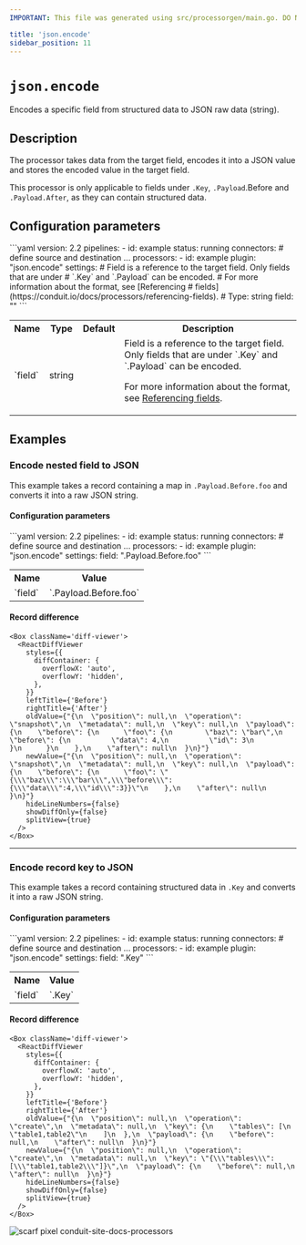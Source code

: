 ```yaml
---
IMPORTANT: This file was generated using src/processorgen/main.go. DO NOT EDIT.

title: 'json.encode'
sidebar_position: 11
---
```



# `json.encode`

Encodes a specific field from structured data to JSON raw data (string).

## Description

The processor takes data from the target field, encodes it into a JSON value
and stores the encoded value in the target field.

This processor is only applicable to fields under `.Key`, `.Payload`.Before and
`.Payload.After`, as they can contain structured data.

## Configuration parameters

<Tabs groupId="config-params">
  <TabItem value="yaml" label="YAML">
```yaml
version: 2.2
pipelines:
  - id: example
    status: running
    connectors:
      # define source and destination ...
    processors:
      - id: example
        plugin: "json.encode"
        settings:
          # Field is a reference to the target field. Only fields that are under
          # `.Key` and `.Payload` can be encoded.
          # For more information about the format, see [Referencing
          # fields](https://conduit.io/docs/processors/referencing-fields).
          # Type: string
          field: ""
```
  </TabItem>
  <TabItem value="table" label="Table">
  <table class="no-margin-table">
      <tr>
        <th>Name</th>
        <th>Type</th>
        <th>Default</th>
        <th>Description</th>
      </tr>
      <tr>
        <td>`field`</td>
        <td>string</td>
        <td><Chip label="null" /></td>
        <td>
  Field is a reference to the target field. Only fields that are under
`.Key` and `.Payload` can be encoded.

For more information about the format, see [Referencing fields](https://conduit.io/docs/processors/referencing-fields).
        </td>
      </tr>
    </table>
  </TabItem>
</Tabs>

## Examples

### Encode nested field to JSON

This example takes a record containing a map in
`.Payload.Before.foo` and converts it into a raw JSON string.

#### Configuration parameters

<Tabs groupId="config-params">
  <TabItem value="yaml" label="YAML">
```yaml
version: 2.2
pipelines:
  - id: example
    status: running
    connectors:
      # define source and destination ...
    processors:
      - id: example
        plugin: "json.encode"
        settings:
          field: ".Payload.Before.foo"
```
  </TabItem>
  <TabItem value="table" label="Table">
  <table class="no-margin-table">
      <tr>
        <th>Name</th>
        <th>Value</th>
      </tr>
      <tr>
        <td>`field`</td>
        <td>`.Payload.Before.foo`</td>
      </tr>
    </table>
  </TabItem>
</Tabs>

#### Record difference

```mdx-code-block
<Box className='diff-viewer'>
  <ReactDiffViewer
    styles={{
      diffContainer: {
        overflowX: 'auto',
        overflowY: 'hidden',
      },
    }}
    leftTitle={'Before'}
    rightTitle={'After'}
    oldValue={"{\n  \"position\": null,\n  \"operation\": \"snapshot\",\n  \"metadata\": null,\n  \"key\": null,\n  \"payload\": {\n    \"before\": {\n      \"foo\": {\n        \"baz\": \"bar\",\n        \"before\": {\n          \"data\": 4,\n          \"id\": 3\n        }\n      }\n    },\n    \"after\": null\n  }\n}"}
    newValue={"{\n  \"position\": null,\n  \"operation\": \"snapshot\",\n  \"metadata\": null,\n  \"key\": null,\n  \"payload\": {\n    \"before\": {\n      \"foo\": \"{\\\"baz\\\":\\\"bar\\\",\\\"before\\\":{\\\"data\\\":4,\\\"id\\\":3}}\"\n    },\n    \"after\": null\n  }\n}"}
    hideLineNumbers={false}
    showDiffOnly={false}
    splitView={true}
  />
</Box>
```

---

### Encode record key to JSON

This example takes a record containing structured data in
`.Key` and converts it into a raw JSON string.

#### Configuration parameters

<Tabs groupId="config-params">
  <TabItem value="yaml" label="YAML">
```yaml
version: 2.2
pipelines:
  - id: example
    status: running
    connectors:
      # define source and destination ...
    processors:
      - id: example
        plugin: "json.encode"
        settings:
          field: ".Key"
```
  </TabItem>
  <TabItem value="table" label="Table">
  <table class="no-margin-table">
      <tr>
        <th>Name</th>
        <th>Value</th>
      </tr>
      <tr>
        <td>`field`</td>
        <td>`.Key`</td>
      </tr>
    </table>
  </TabItem>
</Tabs>

#### Record difference

```mdx-code-block
<Box className='diff-viewer'>
  <ReactDiffViewer
    styles={{
      diffContainer: {
        overflowX: 'auto',
        overflowY: 'hidden',
      },
    }}
    leftTitle={'Before'}
    rightTitle={'After'}
    oldValue={"{\n  \"position\": null,\n  \"operation\": \"create\",\n  \"metadata\": null,\n  \"key\": {\n    \"tables\": [\n      \"table1,table2\"\n    ]\n  },\n  \"payload\": {\n    \"before\": null,\n    \"after\": null\n  }\n}"}
    newValue={"{\n  \"position\": null,\n  \"operation\": \"create\",\n  \"metadata\": null,\n  \"key\": \"{\\\"tables\\\":[\\\"table1,table2\\\"]}\",\n  \"payload\": {\n    \"before\": null,\n    \"after\": null\n  }\n}"}
    hideLineNumbers={false}
    showDiffOnly={false}
    splitView={true}
  />
</Box>
```



![scarf pixel conduit-site-docs-processors](https://static.scarf.sh/a.png?x-pxid=33ce4d9e-1948-4cab-846a-7e6cd33b8cae)